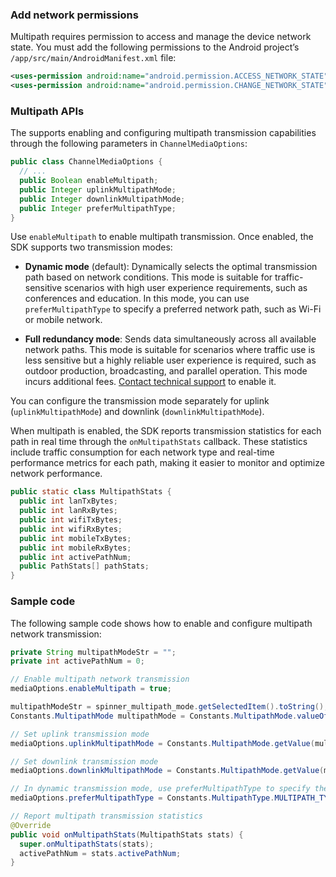 
<PlatformWrapper platform="android">

### Add network permissions

Multipath requires permission to access and manage the device network state. You must add the following permissions to the Android project’s `/app/src/main/AndroidManifest.xml` file:

```xml
<uses-permission android:name="android.permission.ACCESS_NETWORK_STATE"/>
<uses-permission android:name="android.permission.CHANGE_NETWORK_STATE"/>
```

### Multipath APIs

The <Vpd k="SDK" /> supports enabling and configuring multipath transmission capabilities through the following parameters in `ChannelMediaOptions`:

```java
public class ChannelMediaOptions {
  // ...
  public Boolean enableMultipath;
  public Integer uplinkMultipathMode;
  public Integer downlinkMultipathMode;
  public Integer preferMultipathType;
}
```

Use `enableMultipath` to enable multipath transmission. Once enabled, the SDK supports two transmission modes:

- **Dynamic mode** (default): Dynamically selects the optimal transmission path based on network conditions. This mode is suitable for traffic-sensitive scenarios with high user experience requirements, such as conferences and education. In this mode, you can use `preferMultipathType` to specify a preferred network path, such as Wi-Fi or mobile network.

- **Full redundancy mode**: Sends data simultaneously across all available network paths. This mode is suitable for scenarios where traffic use is less sensitive but a highly reliable user experience is required, such as outdoor production, broadcasting, and parallel operation. This mode incurs additional fees. [Contact technical support](mailto:support@agora.io) to enable it.

You can configure the transmission mode separately for uplink (`uplinkMultipathMode`) and downlink (`downlinkMultipathMode`).

When multipath is enabled, the SDK reports transmission statistics for each path in real time through the `onMultipathStats` callback. These statistics include traffic consumption for each network type and real-time performance metrics for each path, making it easier to monitor and optimize network performance.


```java
public static class MultipathStats {
  public int lanTxBytes;
  public int lanRxBytes;
  public int wifiTxBytes;
  public int wifiRxBytes;
  public int mobileTxBytes;
  public int mobileRxBytes;
  public int activePathNum;
  public PathStats[] pathStats;
}
```

### Sample code

The following sample code shows how to enable and configure multipath network transmission:

```java
private String multipathModeStr = "";
private int activePathNum = 0;

// Enable multipath network transmission
mediaOptions.enableMultipath = true;

multipathModeStr = spinner_multipath_mode.getSelectedItem().toString();
Constants.MultipathMode multipathMode = Constants.MultipathMode.valueOf(multipathModeStr);

// Set uplink transmission mode
mediaOptions.uplinkMultipathMode = Constants.MultipathMode.getValue(multipathMode);

// Set downlink transmission mode
mediaOptions.downlinkMultipathMode = Constants.MultipathMode.getValue(multipathMode);

// In dynamic transmission mode, use preferMultipathType to specify the preferred path
mediaOptions.preferMultipathType = Constants.MultipathType.MULTIPATH_TYPE_WIFI.getValue();

// Report multipath transmission statistics
@Override
public void onMultipathStats(MultipathStats stats) {
  super.onMultipathStats(stats);
  activePathNum = stats.activePathNum;
}
```

</PlatformWrapper>